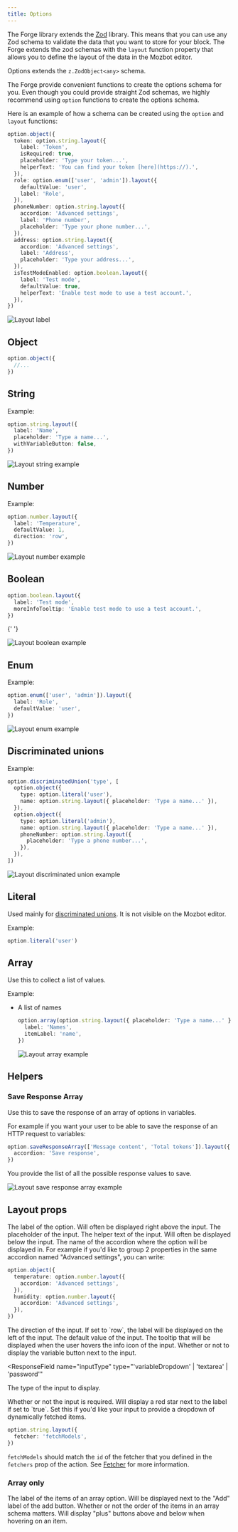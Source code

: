 ```yaml
---
title: Options
---
```


The Forge library extends the [Zod](https://github.com/colinhacks/zod) library. This means that you can use any Zod schema to validate the data that you want to store for your block. The Forge extends the zod schemas with the `layout` function property that allows you to define the layout of the data in the Mozbot editor.

Options extends the `z.ZodObject<any>` schema.

The Forge provide convenient functions to create the options schema for you. Even though you could provide straight Zod schemas, we highly recommend using `option` functions to create the options schema.

Here is an example of how a schema can be created using the `option` and `layout` functions:

```ts
option.object({
  token: option.string.layout({
    label: 'Token',
    isRequired: true,
    placeholder: 'Type your token...',
    helperText: 'You can find your token [here](https://).',
  }),
  role: option.enum(['user', 'admin']).layout({
    defaultValue: 'user',
    label: 'Role',
  }),
  phoneNumber: option.string.layout({
    accordion: 'Advanced settings',
    label: 'Phone number',
    placeholder: 'Type your phone number...',
  }),
  address: option.string.layout({
    accordion: 'Advanced settings',
    label: 'Address',
    placeholder: 'Type your address...',
  }),
  isTestModeEnabled: option.boolean.layout({
    label: 'Test mode',
    defaultValue: true,
    helperText: 'Enable test mode to use a test account.',
  }),
})
```

<Frame>
  <img src="/images/contribute/layout-example.png" alt="Layout label" />
</Frame>

## Object

```ts
option.object({
  //...
})
```

## String

Example:

```ts
option.string.layout({
  label: 'Name',
  placeholder: 'Type a name...',
  withVariableButton: false,
})
```

<Frame>
  <img
    src="/images/contribute/layout-string-example.png"
    alt="Layout string example"
  />
</Frame>

## Number

Example:

```ts
option.number.layout({
  label: 'Temperature',
  defaultValue: 1,
  direction: 'row',
})
```

<Frame>
  <img
    src="/images/contribute/layout-number-example.png"
    alt="Layout number example"
  />
</Frame>

## Boolean

```ts
option.boolean.layout({
  label: 'Test mode',
  moreInfoTooltip: 'Enable test mode to use a test account.',
})
```

{' '}

<Frame>
  <img
    src="/images/contribute/layout-boolean-example.png"
    alt="Layout boolean example"
  />
</Frame>

## Enum

Example:

```ts
option.enum(['user', 'admin']).layout({
  label: 'Role',
  defaultValue: 'user',
})
```

<Frame>
  <img
    src="/images/contribute/layout-enum-example.png"
    alt="Layout enum example"
  />
</Frame>

## Discriminated unions

Example:

```ts
option.discriminatedUnion('type', [
  option.object({
    type: option.literal('user'),
    name: option.string.layout({ placeholder: 'Type a name...' }),
  }),
  option.object({
    type: option.literal('admin'),
    name: option.string.layout({ placeholder: 'Type a name...' }),
    phoneNumber: option.string.layout({
      placeholder: 'Type a phone number...',
    }),
  }),
])
```

<Frame>
  <img
    src="/images/contribute/layout-discriminated-union-example.png"
    alt="Layout discriminated union example"
  />
</Frame>

## Literal

Used mainly for [discriminated unions](./options#discriminated-unions). It is not visible on the Mozbot editor.

Example:

```ts
option.literal('user')
```

## Array

Use this to collect a list of values.

Example:

- A list of names

  ```ts
  option.array(option.string.layout({ placeholder: 'Type a name...' })).layout({
    label: 'Names',
    itemLabel: 'name',
  })
  ```

  <Frame>
    <img
      src="/images/contribute/layout-array-example.png"
      alt="Layout array example"
    />
  </Frame>

## Helpers

### Save Response Array

Use this to save the response of an array of options in variables.

For example if you want your user to be able to save the response of an HTTP request to variables:

```ts
option.saveResponseArray(['Message content', 'Total tokens']).layout({
  accordion: 'Save response',
})
```

You provide the list of all the possible response values to save.

<Frame>
  <img
    src="/images/contribute/layout-save-response-example.png"
    alt="Layout save response array example"
  />
</Frame>

## Layout props

<ResponseField name="label" type="string">
  The label of the option. Will often be displayed right above the input.
</ResponseField>

<ResponseField name="placeholder" type="string">
  The placeholder of the input.
</ResponseField>

<ResponseField name="helperText" type="string">
  The helper text of the input. Will often be displayed below the input.
</ResponseField>

<ResponseField name="accordion" type="string">
  The name of the accordion where the option will be displayed in. For example if you'd like to group 2 properties in the same accordion named "Advanced settings", you can write:

```ts
option.object({
  temperature: option.number.layout({
    accordion: 'Advanced settings',
  }),
  humidity: option.number.layout({
    accordion: 'Advanced settings',
  }),
})
```

</ResponseField>

<ResponseField name="direction" type="'row' | 'column'" default="column">
  The direction of the input. If set to `row`, the label will be displayed on
  the left of the input.
</ResponseField>

<ResponseField name="defaultValue" type="any">
  The default value of the input.
</ResponseField>

<ResponseField name="moreInfoTooltip" type="string">
  The tooltip that will be displayed when the user hovers the info icon of the
  input.
</ResponseField>

<ResponseField name="withVariableButton" type="boolean" default="true">
  Whether or not to display the variable button next to the input.
</ResponseField>

<ResponseField
  name="inputType"
  type="'variableDropdown' | 'textarea' | 'password'"
>
  The type of the input to display.
</ResponseField>

<ResponseField name="isRequired" type="boolean" default="false">
  Whether or not the input is required. Will display a red star next to the
  label if set to `true`.
</ResponseField>

<ResponseField name="fetcher" type="string">
  Set this if you'd like your input to provide a dropdown of dynamically fetched items.

```ts
option.string.layout({
  fetcher: 'fetchModels',
})
```

`fetchModels` should match the `id` of the fetcher that you defined in the
`fetchers` prop of the action. See [Fetcher](./fetcher) for more information.

</ResponseField>

### Array only

<ResponseField name="itemLabel" type="string">
  The label of the items of an array option. Will be displayed next to the "Add"
  label of the add button.
</ResponseField>

<ResponseField name="isOrdered" type="boolean" default="false">
  Whether or not the order of the items in an array schema matters. Will display
  "plus" buttons above and below when hovering on an item.
</ResponseField>
